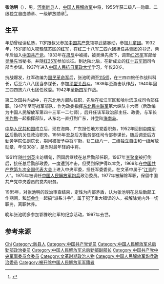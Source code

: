 {{noteTA
|1=zh-hans:蒋介石;zh-hk:蒋介石;zh-tw:蒋中正;
|2=zh-hans:斯大林;zh-hk:史太林;zh-tw:史達林;
|3=zh-cn:朝鲜战争; zh-sg:韩战; zh-tw:韓戰; zh-hk:韓戰;}}
{{about|中国人民解放军人物|同名运动员|张池明 (足球运动员)|曾用名相同历史学家|张家驹}}
{{模板:中国人民解放军将领
| name = 张池明
| image name = Zhang Chiming.jpg
| width = 
| job = 中国人民解放军第二任[[中国人民解放军总后勤部|总后勤部政委]]
| job2 = 
| period = 1967年7月 – 1973年8月 
| birthname = 张家相、张赤民、张家驹
| other_names = 
| foreign_names =
| english_names =
| Sex = 男
| date of birth = {{birth date|1917|8|24}}
| place of birth = {{ROC-1912}}[[河南省|河南省]][[新县|新县]]泗店傅山村傅家洼
| date of death =  {{death date and age|1997|11|8|1917|8|24}}
| place of death = {{CHN}}[[北京市|北京市]]
| nationality = {{PRC}}
| residence = 
| languages = [[汉语|汉语]]
| height = 
| weight = 
| party = {{CPC}}
| rank = [[中将|中将]]
| spouse = 
| relatives = 
*夫人：刘平
| educate = 
*[[中国人民抗日军政大学|中国人民抗日军政大学]]
| past = 
| work =
| award = 
*[[中华人民共和国|中华人民共和国]]二级[[八一勋章_(1955年)|八一勋章]]（1958年）
*[[中华人民共和国|中华人民共和国]]二级[[独立自由勋章|独立自由勋章]]（1958年）
*[[中华人民共和国|中华人民共和国]]一级[[解放勋章|解放勋章]]（1958年）
*[[中国人民解放军|中国人民解放军]]二级[[红星功勋荣誉章|红星功勋荣誉章]]（1988年）
| rankrecord= 
*1955年被授予[[中将|中将]]军衔
}}
'''张池明'''（{{bd|1917年|8月24日|1997年|11月8日}}），男，[[河南|河南]][[新县|新县]]人，[[中国人民解放军|中国人民解放军]]中将，1955年获二级八一勋章、二级独立自由勋章、一级解放勋章<ref name="官方">{{Cite web|title=张池明|url=http://dangshi.people.com.cn/GB/165617/165618/166491/167908/9975072.html|accessdate=2010-03-17|work=中国共产党新闻网|archive-date=2016-03-04|archive-url=https://web.archive.org/web/20160304062539/http://dangshi.people.com.cn/GB/165617/165618/166491/167908/9975072.html}}</ref>。

== 生平 ==
年幼曾经读私塾，11岁跟叔父参加[[中国共产党|中国共产党]]领导武装暴动，参加[[儿童团|儿童团]]。1932年，15岁即加入[[鄂豫皖苏区|鄂豫皖苏区]]的[[红军|红军]]，在红二十八军二四六团担任[[中國共產主義青年團|共青团]]的书记，两年后加入[[中国共产党|中国共产党]]。1933年在[[肃反|肃反]]中被捕，被吴焕先救下，调至[[红25军|红25军]]军部给[[吴焕先|吴焕先]]当秘书，并随[[红25军|红25军]]参加长征。到达陕北后，在新成立的[[红十五军团|红十五军团]]司令部当参谋。1937年进入[[中国人民抗日军政大学|中国人民抗日军政大学]]学习，年仅20岁。

抗战爆发，红军改编为[[国民革命军|国民革命军]]后，张池明调至[[国民革命军第一一五师|115师]]，在三四四旅任作战科科长，后至六八八团当参谋长，参加[[平型关战斗|平型关战斗]]。1939年至游击队作战，1940年回三四四旅六八七团任政委。1942年至[[新四军|新四军]]作战。

第二次国共内战中，在东北地方部队任职，先后在松江军区和哈尔滨卫戍司令部任职。1947年至野战军部队，作为政委指挥[[东北民主联军|东北民主联军]]第六纵队十六师（后改编为中国人民解放军第四十三军一二七师），后升任该军政治部主任、政委，与军长[[李作鹏|李作鹏]]一起指挥部队，从东北一直打到广东，并登陆[[海南岛|海南岛]]。

[[中华人民共和国|中华人民共和国]]成立后，现在海南、广东担任地方党委职务，1952年回到[[中南军区|中南军区]]后勤机关任政治职务。1955年至总后方勤务部任司令部参谋长，随后调至后方勤务学院任副院长，期间被授予[[中将|中将]]军衔，获二级八一、二级独立自由和一级解放勋章，年仅38岁，是当时最年轻的中将。

1961年随[[叶剑英|叶剑英]]出访缅甸，回国后继续在总后勤部任职。1967年[[李聚奎|李聚奎]]被打倒后，接任总后勤部政委，一度遭到冲击，但受到保护得以幸免，1969年在[[中国共产党第九次全国代表大会|中国共产党第九次全国代表大会]]上进入中央军委，担任军委委员。在文革中属于“[[江青|江青]]的人”。1975年被调任[[中国人民解放军炮兵|中国人民解放军炮兵]]政治委员。1977年被解除军职，保留中国共产党中央委员的党内职务。

1985年，对张池明的政治审查结束，定性为内部矛盾，认为张池明在总后勤部工作期间，和[[邱会作|邱会作]]一起搞“派系斗争”，属于犯了重大错误的人，被解除党内外一切职务，离职休养。

晚年张池明多参加鄂豫皖红军的纪念活动，1997年去世。

== 参考来源 ==
{{reflist}}

{{start box}}
{{s-mil}}
{{s-before|[[李聚奎|李聚奎]]}}
{{s-title|[[中國人民解放軍|中國人民解放軍]][[中国人民解放军总后勤部|总后勤部政治委员]]|1967年7月－1973年8月}}  
{{s-after|[[郭林祥|郭林祥]]}}
{{end box}}

{{中國人民解放軍開國中將}}
{{中国人民解放军总后勤部政治委员}}
{{中华人民共和国海口市正职领导人}}

{{Authority control}}
{{DEFAULTSORT:Zhang张}}
[[Category:张姓|Chi]]
[[Category:新县人|Category:新县人]]
[[Category:中国共产党党员|Category:中国共产党党员]]
[[Category:中国人民解放军总后勤部政治委员|Category:中国人民解放军总后勤部政治委员]]
[[Category:中国人民解放军总后勤部副部长|Category:中国人民解放军总后勤部副部长]]
[[Category:中国共产党中央军事委员会委员|Category:中国共产党中央军事委员会委员]]
[[Category:文革时期政治人物|Category:文革时期政治人物]]
[[Category:中国人民解放军炮兵政治委员|Category:中国人民解放军炮兵政治委员]]
[[Category:被开除中国人民解放军军籍者|Category:被开除中国人民解放军军籍者]]